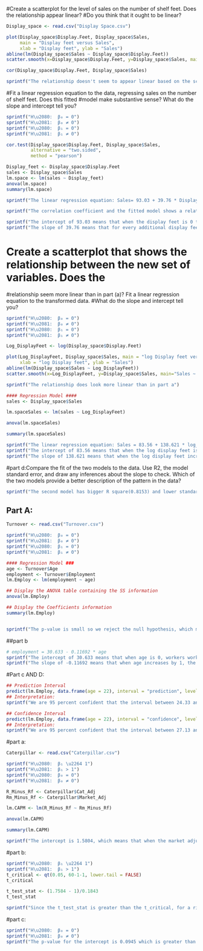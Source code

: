 
#Create a scatterplot for the level of sales on the number of shelf feet. Does the relationship appear linear?
#Do you think that it ought to be linear?

```{r}
Display_space <- read.csv("Display Space.csv")

plot(Display_space$Display.Feet, Display_space$Sales, 
     main = "Display feet versus Sales", 
     xlab = "Display feet", ylab = "Sales")
abline(lm(Display_space$Sales ~ Display_space$Display.Feet))
scatter.smooth(x=Display_space$Display.Feet, y=Display_space$Sales, main="Sales ~ Display.Feet")  # scatterplot

cor(Display_space$Display.Feet, Display_space$Sales)

sprintf("The relationship doesn't seem to appear linear based on the scatterplot and it is not to be linear as Initial levels of advertising often bring a larger response in the market than later spending, and when the levels of advertising increases to a certain point, the sales does not necessarily go up with the same rate")
```

#Fit a linear regression equation to the data, regressing sales on the number of shelf feet. Does this fitted
#model make substantive sense? What do the slope and intercept tell you?
```{r}
sprintf("H\u2080:  β₀ = 0")
sprintf("H\u2081:  β₀ ≠ 0")
sprintf("H\u2080:  β₁ = 0")
sprintf("H\u2081:  β₁ ≠ 0")

cor.test(Display_space$Display.Feet, Display_space$Sales, 
         alternative = "two.sided", 
         method = "pearson")

Display_feet <- Display_space$Display.Feet
sales <- Display_space$Sales
lm.space <- lm(sales ~ Display_feet)
anova(lm.space)
summary(lm.space)

sprintf("The linear regression equation: Sales= 93.03 + 39.76 * Display_feet")

sprintf("The correlation coefficient and the fitted model shows a relatively strong linear relationship, the p-value indicates that the correlation is statistically significant. However, based on the scatterplot above it shows signs of nonlinear relationship. This doesn't make much sense. ")

sprintf("The intercept of 93.03 means that when the display feet is 0 the sales is $93.03 on average per week which doesn't make sense")
sprintf("The slope of 39.76 means that for every additional display feet, the sales increases by $39.76")
```

# Create a scatterplot that shows the relationship between the new set of variables. Does the
#relationship seem more linear than in part (a)? Fit a linear regression equation to the transformed data.
#What do the slope and intercept tell you?
```{r}
sprintf("H\u2080:  β₀ = 0")
sprintf("H\u2081:  β₀ ≠ 0")
sprintf("H\u2080:  β₁ = 0")
sprintf("H\u2081:  β₁ ≠ 0")

Log_DisplayFeet <- log(Display_space$Display.Feet)

plot(Log_DisplayFeet, Display_space$Sales, main = "log Display feet versus Sales", 
     xlab = "log Display feet", ylab = "Sales")
abline(lm(Display_space$Sales ~ Log_DisplayFeet))
scatter.smooth(x=Log_DisplayFeet, y=Display_space$Sales, main="Sales ~ log Display feet")  # scatterplot

sprintf("The relationship does look more linear than in part a")

#### Regression Model ####
sales <- Display_space$Sales

lm.spaceSales <- lm(sales ~ Log_DisplayFeet)

anova(lm.spaceSales)

summary(lm.spaceSales)

sprintf("The linear regression equation: Sales = 83.56 + 138.621 * log_Display_feet")
sprintf("The intercept of 83.56 means that when the log display feet is 0, the sales is $83.56 per week, which makes sense as log1=0")
sprintf("The slope of 138.621 means that when the log display feet increases by 1, the sales increases by $138.621")

```
#part d:Compare the fit of the two models to the data. Use R2, the model standard error, and draw any inferences about the slope to check. Which of the two models provide a better description of the pattern in the data?
```{r}
sprintf("The second model has bigger R square(0.8153) and lower standard error(41.31), whereas the first model has smaller R square(0.712) and higher standard error(51.59). The inference that can be drew about the slope is that when the log shelf display space is 0, the weekly total sales increases by $138.621. The second model fits better. ")
```
## Part A: 
```{r}
Turnover <- read.csv("Turnover.csv")

sprintf("H\u2080:  β₀ = 0")
sprintf("H\u2081:  β₀ ≠ 0")
sprintf("H\u2080:  β₁ = 0")
sprintf("H\u2081:  β₁ ≠ 0")

#### Regression Model ###
age <- Turnover$Age
employment <- Turnover$Employment
lm.Employ <- lm(employment ~ age)

## Display the ANOVA table containing the SS information
anova(lm.Employ)

## Display the Coefficients information
summary(lm.Employ)


sprintf("The p-value is small so we reject the null hypothesis, which means that there is some negative correlation between employment and age")

```

##part b
```{r}
# employment = 30.633 - 0.11692 * age
sprintf("The intercept of 30.633 means that when age is 0, workers work for 30.633 weeks before quitting")
sprintf("The slope of -0.11692 means that when age increases by 1, the number of weeks workers work before quitting decreases by 0.11692 weeks ")
```

#Part c AND D:
```{r}
## Prediction Interval
predict(lm.Employ, data.frame(age = 22), interval = "prediction", level = 0.95)
## Interpretation:
sprintf("We are 95 percent confident that the interval between 24.33 and 31.79 weeks contains the predicted how long the 22-year old telemarketer will stay with the company")

## Confidence Interval
predict(lm.Employ, data.frame(age = 22), interval = "confidence", level = 0.95)
## Interpretation:
sprintf("We are 95 percent confident that the interval between 27.13 and 28.99 weeks contains the on average how long 22-year old telemarketers will stay with the company ")
```

#part a: 
```{r}
Caterpillar <- read.csv("Caterpillar.csv")

sprintf("H\u2080:  β₁ \u2264 1")
sprintf("H\u2081:  β₁ > 1")
sprintf("H\u2080:  β₀ = 0")
sprintf("H\u2081:  β₀ ≠ 0")

R_Minus_Rf <- Caterpillar$Cat_Adj
Rm_Minus_Rf <- Caterpillar$Market_Adj

lm.CAPM <- lm(R_Minus_Rf ~ Rm_Minus_Rf)

anova(lm.CAPM)

summary(lm.CAPM)

sprintf("The intercept is 1.5804, which means that when the market adjusted return is 0, the risk-adjusted return of Caterpillar is 1.58 percent. The slope is 1.7584 which means that when the market adjusted return increases 1 percent, the risk-adjusted return of Caterpillar increases by 1.7584 percent.   ")
```

#part b: 
```{r}
sprintf("H\u2080:  β₁ \u2264 1")
sprintf("H\u2081:  β₁ > 1")
t_critical <- qt(0.05, 60-1-1, lower.tail = FALSE)
t_critical

t_test_stat <- (1.7584 - 1)/0.1843
t_test_stat

sprintf("Since the t_test_stat is greater than the t_critical, for a right-tailed test we reject null hypothesis. We infer at 5 percent significance level that the investment in Caterpillar is riskier than the market.")
```
#part c:
```{r}
sprintf("H\u2080:  β₀ = 0")
sprintf("H\u2081:  β₀ ≠ 0")
sprintf("The p-value for the intercept is 0.0945 which is greater than our significance level, therefore we fail to reject the null hypothesis. so at the 5 percent significance level, we can infer that there is no evidence of abnormal returns")

```

